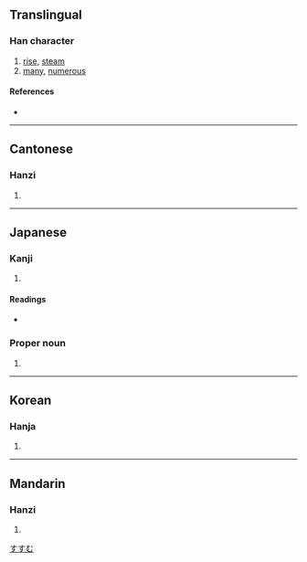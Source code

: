 {{character info/new}}
{{also|丞}}
==Translingual==

===Han character===
{{Han char|rn=86|rad=火|as=06|sn=10|four=17331|canj=NEMF|ids=⿱丞灬}}

# [[rise]], [[steam]]
# [[many]], [[numerous]]

====References====
* {{Han ref|kx=0671.010|dkj=19019|dj=1080.020|hdz=32202.070|uh=70DD|ud=28893|bh=D26D|bd=53869}}

----

==Cantonese==

===Hanzi===
{{yue-hanzi|jyut=|y=jing1}}

# {{defn|lang=yue|sort=火06}}

----

==Japanese==

===Kanji===
{{ja-kanji|grade=|rs=火06}}

# {{defn|lang=ja|sort=火06}}

====Readings====
* {{ja-readings|on=[[じょう]] (jō), [[しょう]] (shō)|kun=[[むす]] (musu), [[もろもろ]] (moromoro)}}

===Proper noun===
{{ja-pos|proper|すすむ}}

# {{given name|male|lang=ja}}

[[Category:Japanese male given names|すすむ]]

----

==Korean==

===Hanja===
{{ko-hanja|hangeul=증|eumhun=|rv=jeung|mr=chŭng|y=cung}}

# {{defn|lang=ko|sort=火06}}

----

==Mandarin==

===Hanzi===
{{cmn-hanzi|pin=[[yīn]] ([[yin1]]), [[zhēng]] ([[zheng1]])|wg=yin<sup>1</sup>, cheng<sup>1</sup>}}

# {{defn|lang=cmn|sort=火06}}